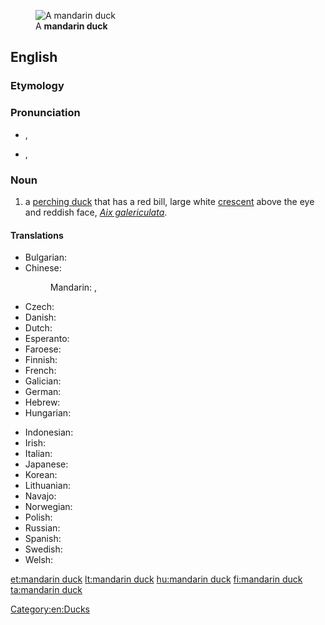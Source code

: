 [[Image:Mandarin.duck.arp.jpg|thumb|A '''mandarin duck''']]
==English==

===Etymology===
{{rfe}}

===Pronunciation===
* {{a|UK}} {{IPA|/ˈmændərɪn dʌk/}}, {{X-SAMPA|/"m{nd@rIn dVk/}}
* {{a|US}} {{IPA|/ˈmændərɪn dʌk/}}, {{X-SAMPA|/"m{nd@rIn dVk/}}
*: {{rhymes|ʌk}}

===Noun===
{{wikipedia}}
{{en-noun|head=[[mandarin]] [[duck]]}}

# a [[perching duck]] that has a red bill, large white [[crescent]] above the eye and reddish face, ''[[Aix galericulata]]''.

====Translations====
{{trans-top|bird}}
* Bulgarian: {{t-|bg|мандаринка|tr=mandarinka|f}}
* Chinese:
*: Mandarin: {{t|cmn|鴛鴦}}, {{t|cmn|鸳鸯|tr=yuān yāng}}
* Czech: {{t-|cs|kachnička mandarinská|f}}
* Danish: {{t|da|mandarinand|c}}
* Dutch: {{t-|nl|mandarijneend}}
* Esperanto: {{t-|eo|mandarenanaso}}
* Faroese: {{t|fo|seglont|f}}
* Finnish: {{t+|fi|mandariinisorsa}}
* French: {{t+|fr|canard mandarin|m}}
* Galician: {{t-|gl|pato mandarín|m}}
* German: {{t+|de|Mandarinente|f}}
* Hebrew: {{t-|he|מנדרין סיני|tr=mandarin sini|m}}
* Hungarian: {{t+|hu|mandarinréce}}
{{trans-mid}}
* Indonesian: {{t-|id|bebek mandarin}}
* Irish: {{t-|ga|lacha mhandrach|f}}
* Italian: {{t-|it|anatra mandarina|f}}
* Japanese: {{t-|ja|オシドリ|tr=oshidori}}
* Korean: {{t+|ko|원앙|tr=wonang}}
* Lithuanian: {{t+|lt|mandarininė antis}}
* Navajo: {{tø|nv|Náátsʼózídę́ę́ʼ naalʼeełí}}
* Norwegian: {{t-|no|mandarinand}}
* Polish: {{t+|pl|mandarynka|f}}
* Russian: {{t+|ru|мандаринка|f}}
* Spanish: {{t-|es|pato mandarín|m}}
* Swedish: {{t|sv|mandarinand|c}}
* Welsh: {{t-|cy|hwyaden gribog}}
{{trans-bottom}}

[[Category:en:Ducks]]

[[et:mandarin duck]]
[[lt:mandarin duck]]
[[hu:mandarin duck]]
[[fi:mandarin duck]]
[[ta:mandarin duck]]